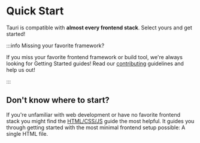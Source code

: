 
# Quick Start

Tauri is compatible with **almost every frontend stack**. Select yours and get started!

<DocCardList items={useCurrentSidebarCategory().items} />

:::info Missing your favorite framework?

If you miss your favorite frontend framework or build tool, we're always looking for Getting Started guides! Read our [contributing] guidelines and help us out!

:::

## Don't know where to start?

If you're unfamiliar with web development or have no favorite frontend stack you might find the [HTML/CSS/JS] guide the most helpful. It guides you through getting started with the most minimal frontend setup possible: A single HTML file.

[html/css/js]: ./html-css-js.mdx
[contributing]: https://github.com/tauri-apps/tauri/blob/dev/.github/CONTRIBUTING.md
